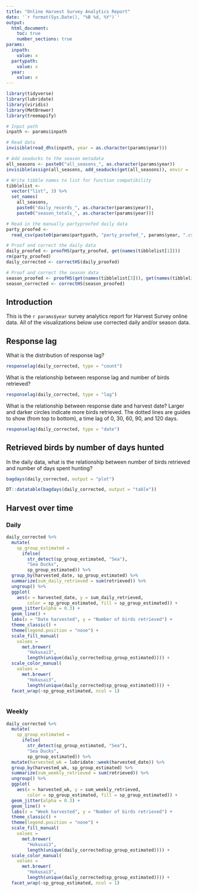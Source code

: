 ---
title: "Online Harvest Survey Analytics Report"
date: '`r format(Sys.Date(), "%B %d, %Y")`'
output:
  html_document:
    toc: true
    number_sections: true
params:
  inpath:
    value: x
  partypath:
    value: x
  year:
    value: x
---

```{r, libs, message = FALSE, warning = FALSE, echo = FALSE, include = FALSE}

library(tidyverse)
library(lubridate)
library(viridis)
library(MetBrewer)
library(treemapify)

# Input path
inpath <- params$inpath

# Read data 
invisible(read_dhs(inpath, year = as.character(params$year)))

# Add seaducks to the season metadata
all_seasons <- paste0("all_seasons_", as.character(params$year))
invisible(assign(all_seasons, add_seaducks(get(all_seasons)), envir = .GlobalEnv))

# Write tibble names to list for function compatibility
tibblelist <-
  vector("list", 3) %>% 
  set_names(
    all_seasons,
    paste0("daily_records_", as.character(params$year)),
    paste0("season_totals_", as.character(params$year)))

# Read in the manually partyproofed daily data
party_proofed <-
  read_csv(paste0(params$partypath, "party_proofed_", params$year, ".csv"))

# Proof and correct the daily data
daily_proofed <- proofHS(party_proofed, get(names(tibblelist[1])))
rm(party_proofed)
daily_corrected <- correctHS(daily_proofed)

# Proof and correct the season data
season_proofed <- proofHS(get(names(tibblelist[3])), get(names(tibblelist[1])))
season_corrected <- correctHS(season_proofed)
```

## Introduction

This is the `r params$year` survey analytics report for Harvest Survey online data. All of the visualizations below use corrected daily and/or season data.

## Response lag

What is the distribution of response lag?

```{r, responselag1, message = FALSE, warning = FALSE, fig.width = 6, fig.height = 4, dpi = 300, out.width = 500, fig.align = "center", echo = F}
responselag(daily_corrected, type = "count")
```

What is the relationship between response lag and number of birds retrieved?

```{r, responselag2, message = FALSE, warning = FALSE, fig.width = 6, fig.height = 4, dpi = 300, out.width = 500, fig.align = "center", echo = F}
responselag(daily_corrected, type = "lag")
```

What is the relationship between response date and harvest date? Larger and darker circles indicate more birds retrieved. The dotted lines are guides to show (from top to bottom), a time lag of 0, 30, 60, 90, and 120 days.

```{r, responselag3, message = FALSE, warning = FALSE, fig.width = 6, fig.height = 4, dpi = 300, out.width = 500, fig.align = "center", echo = F}
responselag(daily_corrected, type = "date")
```


## Retrieved birds by number of days hunted

In the daily data, what is the relationship between number of birds retrieved and number of days spent hunting?

```{r, bagdays2, message = FALSE, warning = FALSE, fig.width = 6, fig.height = 4, dpi = 300, out.width = 500, fig.align = "center", echo = F}
bagdays(daily_corrected, output = "plot")
```

```{r, bagdays1, message = FALSE, warning = FALSE, echo = F}
DT::datatable(bagdays(daily_corrected, output = "table"))
```


## Harvest over time

### Daily

```{r, bagovertime_d, message = FALSE, warning = FALSE, fig.width = 6, fig.height = 12, dpi = 300, out.width = 500, fig.align = "center", echo = F}

daily_corrected %>% 
  mutate(
    sp_group_estimated =
      ifelse(
        str_detect(sp_group_estimated, "Sea"),
        "Sea Ducks",
        sp_group_estimated)) %>% 
  group_by(harvested_date, sp_group_estimated) %>% 
  summarize(sum_daily_retrieved = sum(retrieved)) %>% 
  ungroup() %>% 
  ggplot(
    aes(x = harvested_date, y = sum_daily_retrieved, 
        color = sp_group_estimated, fill = sp_group_estimated)) + 
  geom_jitter(alpha = 0.3) +
  geom_line() +
  labs(x = "Date harvested", y = "Number of birds retrieved") +
  theme_classic() +
  theme(legend.position = "none") +
  scale_fill_manual(
    values = 
      met.brewer(
        "Hokusai3",
        length(unique(daily_corrected$sp_group_estimated)))) +
  scale_color_manual(
    values = 
      met.brewer(
        "Hokusai3",
        length(unique(daily_corrected$sp_group_estimated)))) +
  facet_wrap(~sp_group_estimated, ncol = 1) 
  
```

### Weekly

```{r, bagovertime_w, message = FALSE, warning = FALSE, fig.width = 6, fig.height = 12, dpi = 300, out.width = 500, fig.align = "center", echo = F}

daily_corrected %>% 
  mutate(
    sp_group_estimated =
      ifelse(
        str_detect(sp_group_estimated, "Sea"),
        "Sea Ducks",
        sp_group_estimated)) %>% 
  mutate(harvested_wk = lubridate::week(harvested_date)) %>% 
  group_by(harvested_wk, sp_group_estimated) %>% 
  summarize(sum_weekly_retrieved = sum(retrieved)) %>% 
  ungroup() %>% 
  ggplot(
    aes(x = harvested_wk, y = sum_weekly_retrieved, 
        color = sp_group_estimated, fill = sp_group_estimated)) + 
  geom_jitter(alpha = 0.3) +
  geom_line() +
  labs(x = "Week harvested", y = "Number of birds retrieved") +
  theme_classic() +
  theme(legend.position = "none") +
  scale_fill_manual(
    values = 
      met.brewer(
        "Hokusai3",
        length(unique(daily_corrected$sp_group_estimated)))) +
  scale_color_manual(
    values = 
      met.brewer(
        "Hokusai3",
        length(unique(daily_corrected$sp_group_estimated)))) +
  facet_wrap(~sp_group_estimated, ncol = 1) 
  
```
